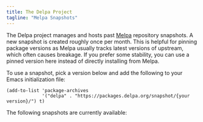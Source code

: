 ```yaml
---
title: The Delpa Project
tagline: "Melpa Snapshots"
---
```


<!--
@license AGPL-3.0-or-later

Copyright(C) 2025 Hong Xu <hong@topbug.net>

This program is free software: you can redistribute it and/or modify
it under the terms of the GNU General Public License as
published by the Free Software Foundation, either version 3 of the
License, or (at your option) any later version.

This program is distributed in the hope that it will be useful,
but WITHOUT ANY WARRANTY; without even the implied warranty of
MERCHANTABILITY or FITNESS FOR A PARTICULAR PURPOSE. See the
GNU General Public License for more details.

You should have received a copy of the GNU General Public License
along with this program. If not, see <https://www.gnu.org/licenses/>.
-->


The Delpa project manages and hosts past [Melpa][] repository snapshots. A new
snapshot is created roughly once per month. This is helpful for pinning package
versions as Melpa usually tracks latest versions of upstream, which often causes
breakage. If you prefer some stability, you can use a pinned version here
instead of directly installing from Melpa.

To use a snapshot, pick a version below and add the following to your Emacs initialization file:

```emacs-lisp
(add-to-list 'package-archives
             '("delpa" . "https://packages.delpa.org/snapshot/{your version}/") t)
```

The following snapshots are currently available:

<SnapshotVersions />

[Melpa]: https://melpa.org
